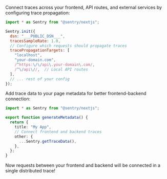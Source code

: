 Connect traces across your frontend, API routes, and external services by configuring trace propagation:

```javascript {tabTitle:Client} {filename:instrumentation-client.(js|ts)}
import * as Sentry from "@sentry/nextjs";

Sentry.init({
  dsn: "___PUBLIC_DSN___",
  tracesSampleRate: 1.0,
  // Configure which requests should propagate traces
  tracePropagationTargets: [
    "localhost",
    "your-domain.com",
    /^https:\/\/api\.your-domain\.com/,
    /^\/api\//,  // Local API routes
  ],
  // ... rest of your config
});
```

Add trace data to your page metadata for better frontend-backend connection:

```typescript {filename:app/layout.tsx}
import * as Sentry from "@sentry/nextjs";

export function generateMetadata() {
  return {
    title: "My App",
    // Connect frontend and backend traces
    other: {
      ...Sentry.getTraceData(),
    },
  };
}
```

Now requests between your frontend and backend will be connected in a single distributed trace!